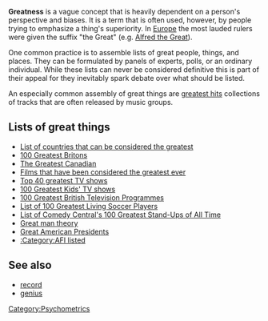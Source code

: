 '''Greatness''' is a vague concept that is heavily dependent on a person's perspective and biases.  It is a term that is often used, however, by people trying to emphasize a thing's superiority.  In [[Europe]] the most lauded rulers were given the suffix "the Great" (e.g. [[Alfred the Great]]). 

One common practice is to assemble lists of great people, things, and places.  They can be formulated by panels of experts, polls, or an ordinary individual.  While these lists can never be considered definitive this is part of their appeal for they inevitably spark debate over what should be listed.  

An especially common assembly of great things are [[greatest hits]] collections of tracks that are often released by music groups.

==Lists of great things==
*[[List of countries that can be considered the greatest]]
*[[100 Greatest Britons]]
*[[The Greatest Canadian]]
*[[Films that have been considered the greatest ever]]
*[[Top 40 greatest TV shows]]
*[[100 Greatest Kids' TV shows]]
*[[100 Greatest British Television Programmes]]
*[[List of 100 Greatest Living Soccer Players]]
*[[List of Comedy Central's 100 Greatest Stand-Ups of All Time]]
*[[Great man theory]]
*[[Great American Presidents]]
*[[:Category:AFI listed]]

==See also==
*[[record]]
*[[genius]]

[[Category:Psychometrics]]